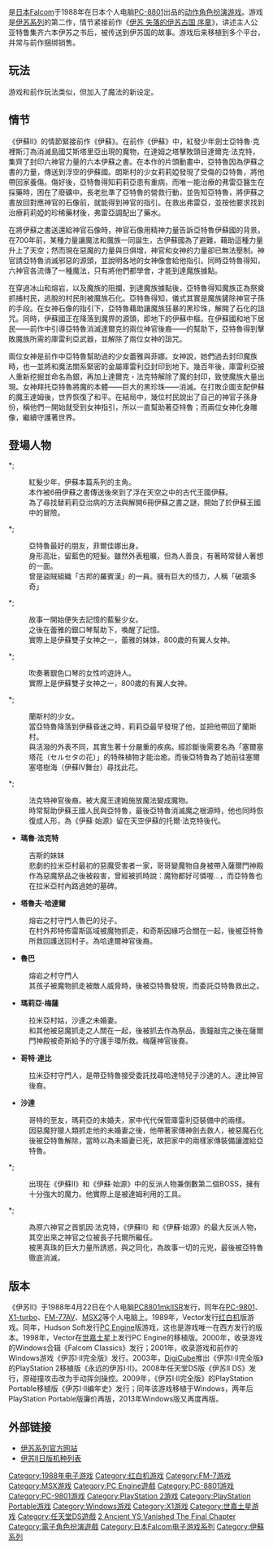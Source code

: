 {{Unreferenced|time=2015-07-30T14:56:17+00:00}}
{{NoteTA
| G1=Games
}}
{{Infobox VG
| title = 伊苏II 失落的伊苏古国 终章
| image =
| caption =
| japanese = イースII Ancient YS Vanished The Final Chapter
| english = <!-- Ys II: Ancient Ys Vanished – The Final Chapter -->
| genre = [[动作角色扮演游戏|动作角色扮演]]
| platforms = [[PC-8801|PC-8801]]等
| developer = [[日本Falcom|日本Falcom]]
| publisher = 日本Falcom
| director = 桥本昌哉
| producer = 加藤正幸
| designer = 桥本昌哉
| writer = 宫崎友好
| programmer = 桥本昌哉
| composer = 石川三惠子、[[古代佑三|古代佑三]]、永田英哉
| artist = 桶谷正刚
| series = [[伊苏系列|伊苏系列]]
| engine =
| modes = [[单人电子游戏|单人]]
| released = 1988年4月22日（原版）
}}

{{Vgname|伊苏II 失落的伊苏古国 终章|ja=イースII Ancient YS Vanished The Final Chapter|通称“'''伊苏II'''”}}是[[日本Falcom|日本Falcom]]于1988年在日本个人电脑[[PC-8801|PC-8801]]出品的[[动作角色扮演游戏|动作角色扮演游戏]]。游戏是[[伊苏系列|伊苏系列]]的第二作，情节紧接前作《[[伊苏_失落的伊苏古国_序章|伊苏 失落的伊苏古国 序章]]》，讲述主人公亚特鲁集齐六本伊苏之书后，被传送到伊苏国的故事。游戏后来移植到多个平台，并常与前作捆绑销售。

== 玩法 ==
游戏和前作玩法类似，但加入了魔法的新设定。

== 情节 ==
《伊蘇II》的情節緊接前作《伊蘇》。在前作《伊蘇》中，紅發少年劍士亞特魯·克裡斯汀為消滅島國艾斯塔里亞出現的魔物，在達姆之塔擊敗頭目達爾克·法克特，集齊了封印六神官力量的六本伊蘇之書。在本作的片頭動畫中，亞特魯因為伊蘇之書的力量，傳送到浮空的伊蘇國。朗斯村的少女莉莉婭發現了受傷的亞特魯，將他帶回家養傷。傷好後，亞特魯得知莉莉亞患有重病，而唯一能治療的弗雷亞醫生在採藥時，困在了廢礦中。長老批準了亞特魯的營救行動，並告知亞特魯，將伊蘇之書放回對應神官的石像前，就能得到神官的指引。在救出弗雷亞，並按他要求找到治療莉莉婭的珍稀藥材後，弗雷亞調配出了藥水。

在將伊蘇之書送還給神官石像時，神官石像用精神力量告訴亞特魯伊蘇國的背景。在700年前，某種力量讓魔法和魔族一同誕生，古伊蘇國為了避難，藉助這種力量升上了天空；然而現在惡魔的力量與日俱增，神官和女神的力量卻已無法壓制。神官請亞特魯消滅邪惡的源頭，並說明各地的女神像會給他指引。同時亞特魯得知，六神官各流傳了一種魔法，只有將他們都學會，才能到達魔族據點。

在穿過冰山和熔岩，以及魔族的阻攔，到達魔族據點後，亞特魯得知魔族正為祭奠抓捕村民，逃脫的村民則被魔族石化。亞特魯得知，儀式其實是魔族鏟除神官子孫的手段。在女神石像的指引下，亞特魯藉助讓魔族狂暴的黑珍珠，解開了石化的詛咒。同時，伊蘇國正在降落到魔界的源頭，即地下的伊蘇中樞。在伊蘇國和地下居民——前作中引導亞特魯消滅達爾克的兩位神官後裔——的幫助下，亞特魯得到擊敗魔族所需的庫雷利亞武器，並解除了兩位女神的詛咒。

兩位女神是前作中亞特魯幫助過的少女蕾雅與菲娜。女神說，她們過去封印魔族時，也一並將和魔法關系緊密的金屬庫雷利亞封印到地下。幾百年後，庫雷利亞被人重新挖掘並命名為銀，再加上達爾克・法克特解除了魔的封印，致使魔族大量出現。女神拜托亞特魯將魔的本體——巨大的黑珍珠——消滅。在打敗企圖支配伊蘇的魔王達姆後，世界恢復了和平。在結局中，幾位村民說出了自己的神官子孫身份，稱他們一開始就受到女神指引，所以一直幫助著亞特魯；而兩位女神化身雕像，繼續守護著世界。

==登場人物==
*;{{nihongo|亞特鲁·克里斯汀|アドル・クリスティン|Adol Christin|}}
:紅髮少年，伊蘇本篇系列的主角。
:本作被6冊伊蘇之書傳送後來到了浮在天空之中的古代王國伊蘇。
:為了尋找替莉莉亞治病的方法與解開6冊伊蘇之書之謎，開始了於伊蘇王國中的冒險。

*;{{nihongo|多奇|ドギ|Dogi|}}
:亞特魯最好的朋友，菲爾佳娜出身。
:身形高壯，留藍色的短髮。雖然外表粗曠，但為人善良，有著時常替人著想的一面。
:曾是盜賊組織「古邦的羅賓漢」的一員。擁有巨大的怪力，人稱「破牆多奇」

*;{{nihongo|菲娜|フィーナ|Feena|}}
:故事一開始便失去記憶的藍髮少女。
:之後在蕾雅的銀口琴幫助下，喚醒了記憶。
:實際上是伊蘇雙子女神之一，蕾雅的妹妹，800歲的有翼人女神。

*;{{nihongo|蕾雅|レア|Reah|}}
:吹奏著銀色口琴的女性吟遊詩人。
:實際上是伊蘇雙子女神之一，800歲的有翼人女神。

*;{{nihongo|莉莉亞|リリア|Lilia|}}
:蘭斯村的少女。
:當亞特魯降落到伊蘇昏迷之時，莉莉亞最早發現了他，並把他帶回了蘭斯村。
:與活潑的外表不同，其實生著十分嚴重的疾病。經診斷後需要名為「塞爾塞塔花（セルセタの花）」的特殊植物才能治癒。而後亞特鲁為了她前往塞爾塞塔樹海（伊蘇IV舞台）尋找此花。

*;{{nihongo|奇斯·法克特|キース・ファクト|Keith Fukt|}}
:法克特神官後裔。被大魔王達姆施放魔法變成魔物。
:時常幫助伊蘇王國人民與亞特魯，最後亞特魯消滅魔之根源時，他也同時恢復成人形，為《伊蘇·始源》留在天空伊蘇的托爾·法克特後代。

*'''瑪魯·法克特'''
:吉斯的妹妹
:悲劇的拉米亞村最初的惡魔受害者一家，哥哥變魔物自身被帶入薩爾門神殿作為惡魔祭品之後被殺害，曾經被抓時說：魔物都好可憐喔…，而亞特魯也在拉米亞村內路過她的墓碑。

*'''塔魯夫·哈達爾'''
:熔岩之村守門人魯巴的兒子。
:在村外邦特佈雷斯區域被魔物抓走，和奇斯因緣巧合關在一起，後被亞特魯所救回護送回村子。為哈達爾神官後裔。

*'''魯巴'''
:熔岩之村守門人
:其孩子被魔物抓走被敵人威脅時，後被亞特魯發現，而委託亞特魯救出之。

*'''瑪莉亞·梅薩'''
:拉米亞村姑，沙達之未婚妻。
:和其他被惡魔抓走之人關在一起，後被抓去作為祭品，喪鐘敲完之後在薩爾門神殿被奇斯給予的守護手環所救。梅薩神官後裔。

*'''哥特·達比'''
:拉米亞村守門人，是帶亞特魯接受委託找尋哈達特兒子沙達的人。達比神官後裔。

*'''沙達'''
:哥特的至友，瑪莉亞的未婚夫，家中代代保管庫雷利亞裝備中的兩樣。
:因惡魔狩獵人類抓走他的未婚妻之後，他帶著家傳神劍去救人，被惡魔石化後被亞特魯解除，當時以為未婚妻已死，故把家中的兩樣家傳裝備讓渡給亞特魯。

*;{{nihongo|達雷斯|ダレス|Duless}}
:出現在《伊蘇II》和《伊蘇·始源》中的反派人物兼倒數第二個BOSS，擁有十分強大的魔力。他實際上是被達姆利用的工具。

*;{{nihongo|達姆|ダーム|Dahm}}
:為原六神官之首凱因·法克特，《伊蘇II》和《伊蘇·始源》的最大反派人物，其空出來之神官之位被長子托爾所繼任。
:被黑真珠的巨大力量所誘惑，與之同化，為故事一切的元兇，最後被亞特魯徹底消滅。

== 版本 ==
《伊苏II》于1988年4月22日在个人电脑[[PC-8801|PC8801mkIISR]]发行，同年在[[PC-9801|PC-9801]]、[[X1-turbo|X1-turbo]]、[[FM-77AV|FM-77AV]]、[[MSX2|MSX2]]等个人电脑上。1989年，Vector发行[[红白机|红白机]]版游戏。同年，Hudson Soft发行[[PC_Engine|PC Engine]]版游戏，这也是游戏唯一在西方发行的版本。1998年，Vector在[[世嘉土星|世嘉土星]]上发行PC Engine的移植版。2000年，收录游戏的Windows合辑《Falcom Classics》发行；2001年，收录游戏和前作的Windows游戏《伊苏I·II完全版》发行。2003年，[[DigiCube|DigiCube]]推出《伊苏I·II完全版》的PlayStation 2移植版《永远的伊苏I·II》。2008年任天堂DS版《伊苏II DS》发行，原碰撞攻击改为手动挥剑操控。2009年，《伊苏I·II完全版》的PlayStation Portable移植版《伊苏I·II编年史》发行；同年该游戏移植于Windows，两年后PlayStation Portable版廉价再版，2013年Windows版又再度再版。

== 外部链接 ==
* [http://www.falcom.co.jp/ys_portal/index.html 伊苏系列官方网站] {{Wayback|url=http://www.falcom.co.jp/ys_portal/index.html |date=20171108065500 }} {{ja icon}}
* [https://web.archive.org/web/20070310204602/http://www32.ocn.ne.jp/~shuji/ys2list.htm 伊苏II日版机种列表] {{ja icon}}

{{伊苏系列}}
{{DEFAULTSORT:Ys 2 Ancient YS Vanished The Final Chapter}}
[[Category:1988年电子游戏|Category:1988年电子游戏]]
[[Category:红白机游戏|Category:红白机游戏]]
[[Category:FM-7游戏|Category:FM-7游戏]]
[[Category:MSX游戏|Category:MSX游戏]]
[[Category:PC_Engine遊戲|Category:PC Engine遊戲]]
[[Category:PC-8801游戏|Category:PC-8801游戏]]
[[Category:PC-9801游戏|Category:PC-9801游戏]]
[[Category:PlayStation_2游戏|Category:PlayStation 2游戏]]
[[Category:PlayStation_Portable游戏|Category:PlayStation Portable游戏]]
[[Category:Windows游戏|Category:Windows游戏]]
[[Category:X1游戏|Category:X1游戏]]
[[Category:世嘉土星游戏|Category:世嘉土星游戏]]
[[Category:任天堂DS遊戲|Category:任天堂DS遊戲]]
[[Category:伊苏系列|2 Ancient YS Vanished The Final Chapter]]
[[Category:電子角色扮演遊戲|Category:電子角色扮演遊戲]]
[[Category:日本Falcom电子游戏系列|Category:日本Falcom电子游戏系列]]
[[Category:伊蘇系列|Category:伊蘇系列]]